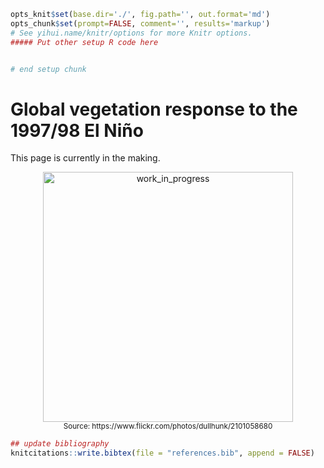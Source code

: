 ```r
opts_knit$set(base.dir='./', fig.path='', out.format='md')
opts_chunk$set(prompt=FALSE, comment='', results='markup')
# See yihui.name/knitr/options for more Knitr options.
##### Put other setup R code here


# end setup chunk
```
# Global vegetation response to the 1997/98 El Ni&ntilde;o

This page is currently in the making. 

<center>
  <img src="http://i.imgur.com/u9RRmZA.jpg" alt="work_in_progress" style="width: 400px;"/><br>
  <small>Source: https://www.flickr.com/photos/dullhunk/2101058680</small>
</center>

```r
## update bibliography
knitcitations::write.bibtex(file = "references.bib", append = FALSE)
```